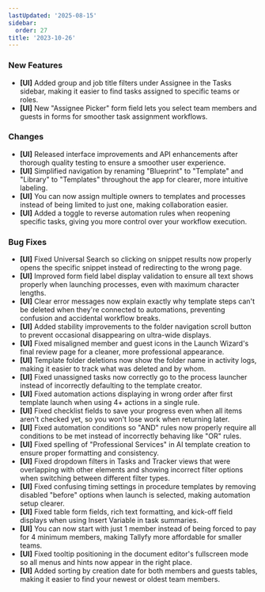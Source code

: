 ```yaml
---
lastUpdated: '2025-08-15'
sidebar:
  order: 27
title: '2023-10-26'
---
```


### New Features

- **[UI]** Added group and job title filters under Assignee in the Tasks sidebar, making it easier to find tasks assigned to specific teams or roles.
- **[UI]** New "Assignee Picker" form field lets you select team members and guests in forms for smoother task assignment workflows.

### Changes

- **[UI]** Released interface improvements and API enhancements after thorough quality testing to ensure a smoother user experience.
- **[UI]** Simplified navigation by renaming "Blueprint" to "Template" and "Library" to "Templates" throughout the app for clearer, more intuitive labeling.
- **[UI]** You can now assign multiple owners to templates and processes instead of being limited to just one, making collaboration easier.
- **[UI]** Added a toggle to reverse automation rules when reopening specific tasks, giving you more control over your workflow execution.

### Bug Fixes

- **[UI]** Fixed Universal Search so clicking on snippet results now properly opens the specific snippet instead of redirecting to the wrong page.
- **[UI]** Improved form field label display validation to ensure all text shows properly when launching processes, even with maximum character lengths.
- **[UI]** Clear error messages now explain exactly why template steps can't be deleted when they're connected to automations, preventing confusion and accidental workflow breaks.
- **[UI]** Added stability improvements to the folder navigation scroll button to prevent occasional disappearing on ultra-wide displays.
- **[UI]** Fixed misaligned member and guest icons in the Launch Wizard's final review page for a cleaner, more professional appearance.
- **[UI]** Template folder deletions now show the folder name in activity logs, making it easier to track what was deleted and by whom.
- **[UI]** Fixed unassigned tasks now correctly go to the process launcher instead of incorrectly defaulting to the template creator.
- **[UI]** Fixed automation actions displaying in wrong order after first template launch when using 4+ actions in a single rule.
- **[UI]** Fixed checklist fields to save your progress even when all items aren't checked yet, so you won't lose work when returning later.
- **[UI]** Fixed automation conditions so "AND" rules now properly require all conditions to be met instead of incorrectly behaving like "OR" rules.
- **[UI]** Fixed spelling of "Professional Services" in AI template creation to ensure proper formatting and consistency.
- **[UI]** Fixed dropdown filters in Tasks and Tracker views that were overlapping with other elements and showing incorrect filter options when switching between different filter types.
- **[UI]** Fixed confusing timing settings in procedure templates by removing disabled "before" options when launch is selected, making automation setup clearer.
- **[UI]** Fixed table form fields, rich text formatting, and kick-off field displays when using Insert Variable in task summaries.
- **[UI]** You can now start with just 1 member instead of being forced to pay for 4 minimum members, making Tallyfy more affordable for smaller teams.
- **[UI]** Fixed tooltip positioning in the document editor's fullscreen mode so all menus and hints now appear in the right place.
- **[UI]** Added sorting by creation date for both members and guests tables, making it easier to find your newest or oldest team members.
